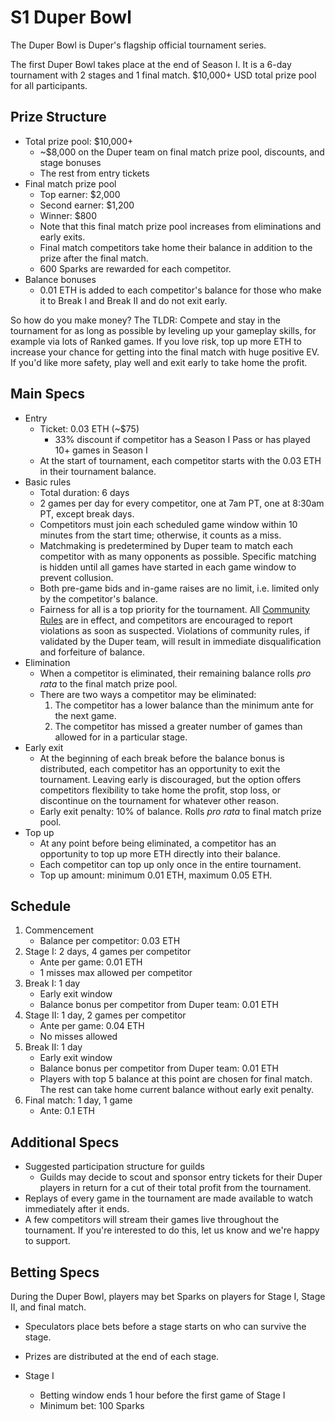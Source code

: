 # S1 Duper Bowl

The Duper Bowl is Duper's flagship official tournament series.

The first Duper Bowl takes place at the end of Season I. It is a 6-day tournament with 2 stages and 1 final match. \$10,000+ USD total prize pool for all participants.

## Prize Structure

- Total prize pool: \$10,000+
  - \~\$8,000 on the Duper team on final match prize pool, discounts, and stage bonuses
  - The rest from entry tickets
- Final match prize pool
  - Top earner: \$2,000
  - Second earner: \$1,200
  - Winner: \$800
  - Note that this final match prize pool increases from eliminations and early exits.
  - Final match competitors take home their balance in addition to the prize after the final match.
  - 600 Sparks are rewarded for each competitor.
- Balance bonuses
  - 0.01 ETH is added to each competitor's balance for those who make it to Break I and Break II and do not exit early.

So how do you make money? The TLDR: Compete and stay in the tournament for as long as possible by leveling up your gameplay skills, for example via lots of Ranked games. If you love risk, top up more ETH to increase your chance for getting into the final match with huge positive EV. If you'd like more safety, play well and exit early to take home the profit.

## Main Specs

- Entry
  - Ticket: 0.03 ETH (\~\$75)
    - 33\% discount if competitor has a Season I Pass or has played 10+ games in Season I
  - At the start of tournament, each competitor starts with the 0.03 ETH in their tournament balance.
- Basic rules
  - Total duration: 6 days
  - 2 games per day for every competitor, one at 7am PT, one at 8:30am PT, except break days.
  - Competitors must join each scheduled game window within 10 minutes from the start time; otherwise, it counts as a miss.
  - Matchmaking is predetermined by Duper team to match each competitor with as many opponents as possible. Specific matching is hidden until all games have started in each game window to prevent collusion.
  - Both pre-game bids and in-game raises are no limit, i.e. limited only by the competitor's balance.
  - Fairness for all is a top priority for the tournament. All [Community Rules](../community-rules) are in effect, and competitors are encouraged to report violations as soon as suspected. Violations of community rules, if validated by the Duper team, will result in immediate disqualification and forfeiture of balance.
- Elimination
  - When a competitor is eliminated, their remaining balance rolls _pro rata_ to the final match prize pool.
  - There are two ways a competitor may be eliminated:
    1. The competitor has a lower balance than the minimum ante for the next game.
    2. The competitor has missed a greater number of games than allowed for in a particular stage.
- Early exit
  - At the beginning of each break before the balance bonus is distributed, each competitor has an opportunity to exit the tournament. Leaving early is discouraged, but the option offers competitors flexibility to take home the profit, stop loss, or discontinue on the tournament for whatever other reason.
  - Early exit penalty: 10% of balance. Rolls _pro rata_ to final match prize pool.
- Top up
  - At any point before being eliminated, a competitor has an opportunity to top up more ETH directly into their balance.
  - Each competitor can top up only once in the entire tournament.
  - Top up amount: minimum 0.01 ETH, maximum 0.05 ETH.

## Schedule

1. Commencement
    - Balance per competitor: 0.03 ETH
2. Stage I: 2 days, 4 games per competitor
    - Ante per game: 0.01 ETH
    - 1 misses max allowed per competitor
3. Break I: 1 day
    - Early exit window
    - Balance bonus per competitor from Duper team: 0.01 ETH
4. Stage II: 1 day, 2 games per competitor
    - Ante per game: 0.04 ETH
    - No misses allowed
5. Break II: 1 day
    - Early exit window
    - Balance bonus per competitor from Duper team: 0.01 ETH
    - Players with top 5 balance at this point are chosen for final match. The rest can take home current balance without early exit penalty.
8. Final match: 1 day, 1 game
    - Ante: 0.1 ETH

## Additional Specs
- Suggested participation structure for guilds
  - Guilds may decide to scout and sponsor entry tickets for their Duper players in return for a cut of their total profit from the tournament.
- Replays of every game in the tournament are made available to watch immediately after it ends.
- A few competitors will stream their games live throughout the tournament. If you're interested to do this, let us know and we're happy to support.

## Betting Specs

During the Duper Bowl, players may bet Sparks on players for Stage I, Stage II, and final match.

- Speculators place bets before a stage starts on who can survive the stage.
- Prizes are distributed at the end of each stage.

- Stage I
  - Betting window ends 1 hour before the first game of Stage I
  - Minimum bet: 100 Sparks

